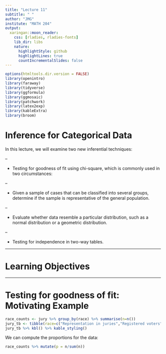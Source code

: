 ```yaml
---
title: "Lecture 11"
subtitle: " "
author: "JMG"
institute: "MATH 204"
output:
  xaringan::moon_reader:
    css: [rladies, rladies-fonts]
    lib_dir: libs
    nature:
      highlightStyle: github
      highlightLines: true
      countIncrementalSlides: false
---
```



```r
options(htmltools.dir.version = FALSE)
library(openintro)
library(faraway)
library(tidyverse)
library(ggformula)
library(ggmosaic)
library(patchwork)
library(latex2exp)
library(kableExtra)
library(broom)
```


# Inference for Categorical Data

In this lecture, we will examine two new inferential techniques:

--

- Testing for goodness of fit using chi-square, which is commonly used in two circumstances:

--

  - Given a sample of cases that can be classified into several groups, determine if the sample is representative of the general population. 
  
--

  - Evaluate whether data resemble a particular distribution, such as a normal distribution or a geometric distribution. 
  
--

- Testing for independence in two-way tables. 

---

# Learning Objectives




---

# Testing for goodness of fit: Motivating Example

```r
race_counts <- jury %>% group_by(race) %>% summarise(n=n())
jury_tb <- tibble(race=c("Representation in juries","Registered voters"),black=c(26,0.07),hispanic=c(25,0.12),white=c(205,0.72),other=c(19,0.09)) %>% mutate(total=black+hispanic+white+other)
jury_tb %>% kbl() %>% kable_styling()
```

We can compute the proportions for the data:

```r
race_counts %>% mutate(p = n/sum(n))
```